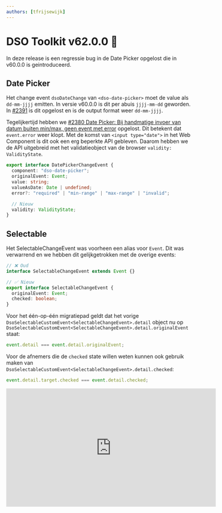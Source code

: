 ```yaml
---
authors: [tfrijsewijk]
---
```


# DSO Toolkit v62.0.0 🎤

In deze release is een regressie bug in de Date Picker opgelost die in v60.0.0 is geintroduceerd.

## Date Picker

Het change event `dsoDateChange` van `<dso-date-picker>` moet de value als `dd-mm-jjjj` emitten. In versie v60.0.0 is dit per abuis `jjjj-mm-dd` geworden. In [#2391](https://github.com/dso-toolkit/dso-toolkit/issues/2391) is dit opgelost en is de output format weer `dd-mm-jjjj`.

Tegelijkertijd hebben we [#2380 Date Picker: Bij handmatige invoer van datum buiten min/max, geen event met error](https://github.com/dso-toolkit/dso-toolkit/issues/2380) opgelost. Dit betekent dat `event.error` weer klopt. Met de komst van `<input type="date">` in het Web Component is dit ook een erg beperkte API gebleven. Daarom hebben we de API uitgebreid met het validatieobject van de browser `validity: ValidityState`.

```typescript
export interface DatePickerChangeEvent {
  component: "dso-date-picker";
  originalEvent: Event;
  value: string;
  valueAsDate: Date | undefined;
  error?: "required" | "min-range" | "max-range" | "invalid";

  // Nieuw
  validity: ValidityState;
}
```

## Selectable

Het SelectableChangeEvent was voorheen een alias voor `Event`. Dit was verwarrend en we hebben dit gelijkgetrokken met de overige events:

```typescript
// ❌ Oud
interface SelectableChangeEvent extends Event {}

// ✅ Nieuw
export interface SelectableChangeEvent {
  originalEvent: Event;
  checked: boolean;
}
```

Voor het één-op-één migratiepad geldt dat het vorige `DsoSelectableCustomEvent<SelectableChangeEvent>.detail` object nu op `DsoSelectableCustomEvent<SelectableChangeEvent>.detail.originalEvent` staat:

```ts
event.detail === event.detail.originalEvent;
```

Voor de afnemers die de `checked` state willen weten kunnen ook gebruik maken van `DsoSelectableCustomEvent<SelectableChangeEvent>.detail.checked`:

```ts
event.detail.target.checked === event.detail.checked;
```

<!--truncate-->

<iframe
  width="560"
  height="315"
  src="https://www.youtube.com/embed/JwtEOp7pC1A?si=yerY5rgfHtS9k9SW"
  title="YouTube video player"
  frameborder="0"
  allow="accelerometer; autoplay; clipboard-write; encrypted-media; gyroscope; picture-in-picture; web-share"
  allowfullscreen
></iframe>
